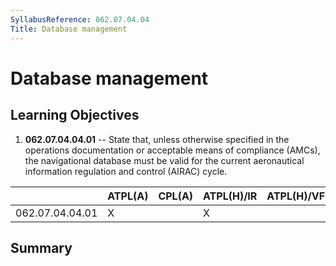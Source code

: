 ```yaml
---
SyllabusReference: 062.07.04.04
Title: Database management
---
```


# Database management

## Learning Objectives

1.  **062.07.04.04.01** -- State that, unless otherwise specified in the
    operations documentation or acceptable means of compliance (AMCs), the
    navigational database must be valid for the current aeronautical information
    regulation and control (AIRAC) cycle.

|                 | ATPL(A) | CPL(A) | ATPL(H)/IR | ATPL(H)/VFR | CPL(H) | IR  | CBIR(A) |
| --------------- | ------- | ------ | ---------- | ----------- | ------ | --- | ------- |
| 062.07.04.04.01 | X       |        | X          |             |        | X   | X       |

## Summary
